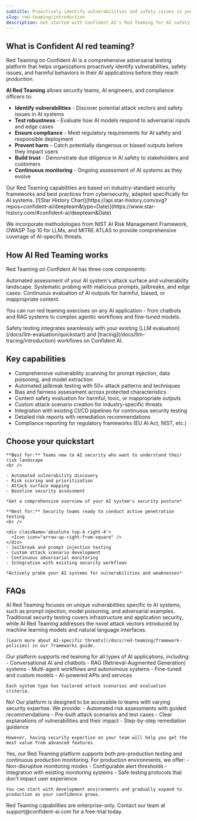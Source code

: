```yaml
---
subtitle: Proactively identify vulnerabilities and safety issues in your AI applications through adversarial testing.
slug: red-teaming/introduction
description: Get started with Confident AI's Red Teaming for AI safety and security assessment
---
```


## What is Confident AI red teaming?

Red Teaming on Confident AI is a comprehensive adversarial testing platform that helps organizations proactively identify vulnerabilities, safety issues, and harmful behaviors in their AI applications before they reach production.

**AI Red Teaming** allows security teams, AI engineers, and compliance officers to:

- **Identify vulnerabilities** - Discover potential attack vectors and safety issues in AI systems
- **Test robustness** - Evaluate how AI models respond to adversarial inputs and edge cases
- **Ensure compliance** - Meet regulatory requirements for AI safety and responsible deployment
- **Prevent harm** - Catch potentially dangerous or biased outputs before they impact users
- **Build trust** - Demonstrate due diligence in AI safety to stakeholders and customers
- **Continuous monitoring** - Ongoing assessment of AI systems as they evolve

<Tip title="Confident AI's evals are 100% powered by DeepTeam">
  Our Red Teaming capabilities are based on industry-standard security frameworks
  and best practices from cybersecurity, adapted specifically for AI systems.

<Frame background="subtle" caption="⭐ DeepTeam Star Growth ⭐">
  [![Star History
  Chart](https://api.star-history.com/svg?repos=confident-ai/deepteam&type=Date)](https://www.star-history.com/#confident-ai/deepteam&Date)
</Frame>

We incorporate methodologies from NIST AI Risk Management Framework, OWASP Top 10 for LLMs, and MITRE ATLAS to provide comprehensive coverage of AI-specific threats.

</Tip>

## How AI Red Teaming works

Red Teaming on Confident AI has three core components:

<CardGroup cols={3}>
  <Card title="Risk Profiling" icon="triangle-exclamation">
    Automated assessment of your AI system's attack surface and vulnerability
    landscape.
  </Card>
  <Card title="Adversarial Testing" icon="crosshairs">
    Systematic probing with malicious prompts, jailbreaks, and edge cases.
  </Card>
  <Card title="Safety Monitoring" icon="shield-check">
    Continuous evaluation of AI outputs for harmful, biased, or inappropriate
    content.
  </Card>
</CardGroup>

You can run red teaming exercises on any AI application - from chatbots and RAG systems to complex agentic workflows and fine-tuned models.

<Note>
  Safety testing integrates seamlessly with your existing [LLM
  evaluation](/docs/llm-evaluation/quickstart) and
  [tracing](/docs/llm-tracing/introduction) workflows on Confident AI.
</Note>

## Key capabilities

- Comprehensive vulnerability scanning for prompt injection, data poisoning, and model extraction
- Automated jailbreak testing with 50+ attack patterns and techniques
- Bias and fairness assessment across protected characteristics
- Content safety evaluation for harmful, toxic, or inappropriate outputs
- Custom attack scenario creation for industry-specific threats
- Integration with existing CI/CD pipelines for continuous security testing
- Detailed risk reports with remediation recommendations
- Compliance reporting for regulatory frameworks (EU AI Act, NIST, etc.)

## Choose your quickstart

<CardGroup cols={2}>
  <Card
    title="Risk Profile Assessment"
    icon="chart-line"
    iconType="solid"
    href="/docs/red-teaming/risk-profile"
  >
    <div className='absolute top-4 right-4'>
      <Icon icon="arrow-up-right-from-square" />
    </div>

    **Best for:** Teams new to AI security who want to understand their risk landscape
    <br />

    - Automated vulnerability discovery
    - Risk scoring and prioritization
    - Attack surface mapping
    - Baseline security assessment

    *Get a comprehensive overview of your AI system's security posture*

  </Card>
  <Card
    title="Adversarial Testing"
    icon="crosshairs"
    iconType="solid"
    href="/docs/red-teaming/quickstart"
  >

    **Best for:** Security teams ready to conduct active penetration testing
    <br />

    <div className='absolute top-4 right-4'>
      <Icon icon="arrow-up-right-from-square" />
    </div>
    - Jailbreak and prompt injection testing
    - Custom attack scenario development
    - Continuous adversarial monitoring
    - Integration with existing security workflows

    *Actively probe your AI systems for vulnerabilities and weaknesses*

  </Card>
</CardGroup>

## FAQs

<AccordionGroup>
  <Accordion title="How is AI Red Teaming different from traditional security testing?">
    AI Red Teaming focuses on unique vulnerabilities specific to AI systems, such as prompt injection, model poisoning, and adversarial examples. Traditional security testing covers infrastructure and application security, while AI Red Teaming addresses the novel attack vectors introduced by machine learning models and natural language interfaces.

    [Learn more about AI-specific threats](/docs/red-teaming/framework-policies) in our frameworks guide.

  </Accordion>

  <Accordion title="What types of AI systems can be red teamed?">
    Our platform supports red teaming for all types of AI applications, including:
    - Conversational AI and chatbots
    - RAG (Retrieval-Augmented Generation) systems  
    - Multi-agent workflows and autonomous systems
    - Fine-tuned and custom models
    - AI-powered APIs and services

    Each system type has tailored attack scenarios and evaluation criteria.

  </Accordion>

  <Accordion title="Do I need security expertise to use Red Teaming?">
    No! Our platform is designed to be accessible to teams with varying security expertise. We provide:
    - Automated risk assessments with guided recommendations
    - Pre-built attack scenarios and test cases
    - Clear explanations of vulnerabilities and their impact
    - Step-by-step remediation guidance

    However, having security expertise on your team will help you get the most value from advanced features.

  </Accordion>

  <Accordion title="Can I run Red Teaming in production environments?">
    Yes, our Red Teaming platform supports both pre-production testing and continuous production monitoring. For production environments, we offer:
    - Non-disruptive monitoring modes
    - Configurable alert thresholds
    - Integration with existing monitoring systems
    - Safe testing protocols that don't impact user experience

    You can start with development environments and gradually expand to production as your confidence grows.

  </Accordion>

  <Accordion title="What is the pricing for Red Teaming features?">
    Red Teaming capabilities are enterprise-only. Contact our team at support@confident-ai.com for a free-trial today.

  </Accordion>
</AccordionGroup>
